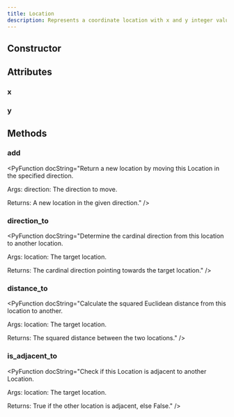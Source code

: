 ```yaml
---
title: Location
description: Represents a coordinate location with x and y integer values.
---
```


## Constructor

<PyFunctionSignature signature="Location(x: int, y: int)" />

## Attributes

### x

<PyAttribute type="int" value="" docString="The x-coordinate." />

### y

<PyAttribute type="int" value="" docString="The y-coordinate." />


## Methods

### add

<PyFunctionSignature signature="def add(direction: Direction) -> Location" />

<PyFunction docString="Return a new location by moving this Location in the specified direction.

Args:
    direction: The direction to move.

Returns:
    A new location in the given direction." />
### direction_to

<PyFunctionSignature signature="def direction_to(location: Location) -> Direction" />

<PyFunction docString="Determine the cardinal direction from this location to another location.

Args:
    location: The target location.

Returns:
    The cardinal direction pointing towards the target location." />
### distance_to

<PyFunctionSignature signature="def distance_to(location: Location) -> int" />

<PyFunction docString="Calculate the squared Euclidean distance from this location to another.

Args:
    location: The target location.

Returns:
    The squared distance between the two locations." />
### is_adjacent_to

<PyFunctionSignature signature="def is_adjacent_to(location: Location) -> bool" />

<PyFunction docString="Check if this Location is adjacent to another Location.

Args:
    location: The target location.

Returns:
    True if the other location is adjacent, else False." />

